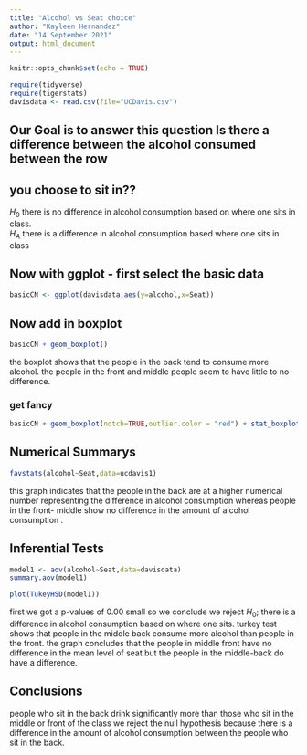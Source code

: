 ```yaml
---
title: "Alcohol vs Seat choice"
author: "Kayleen Hernandez"
date: "14 September 2021"
output: html_document
---
```


```r
knitr::opts_chunk$set(echo = TRUE)
```

```r
require(tidyverse)
require(tigerstats)
davisdata <- read.csv(file="UCDavis.csv")
```
## Our Goal is to answer this question Is there a difference between the alcohol consumed between the row
## you choose to sit in??
$H_0$ there is no difference in alcohol consumption based on where one sits in class.   
$H_A$ there is a difference in alcohol consumption based where one sits in class  

## Now with ggplot - first select the basic data

```r
basicCN <- ggplot(davisdata,aes(y=alcohol,x=Seat))
```
## Now add in boxplot

```r
basicCN + geom_boxplot()
```

the boxplot shows that the people in the back tend to consume more alcohol. the people in the front and middle people seem to have little to no difference.   
  
### get fancy  

```r
basicCN + geom_boxplot(notch=TRUE,outlier.color = "red") + stat_boxplot(geom ='errorbar') + labs(title="Fancy notch boxplot \n with 2 lines")
```

## Numerical Summarys 



```r
favstats(alcohol~Seat,data=ucdavis1)
```


this graph indicates that the people in the back are at a higher numerical number representing the difference in alcohol consumption whereas people in the front- middle show no difference in the amount of alcohol consumption . 


## Inferential Tests

```r
model1 <- aov(alcohol~Seat,data=davisdata)
summary.aov(model1)
```

```r
plot(TukeyHSD(model1))
```

first we got a p-values of 0.00 small so we conclude we reject $H_0$; there is a difference in alcohol consumption based on where one sits. turkey test shows that people in the middle back consume more alcohol than people in the front. the graph concludes that the people in middle front have no difference in the mean level of seat 
but the people in the middle-back do have a difference. 


## Conclusions

people who sit in the back drink significantly more than those who sit in the middle or front of the class we reject the null hypothesis because there is a difference in the amount of alcohol consumption between the people who sit in the back. 
